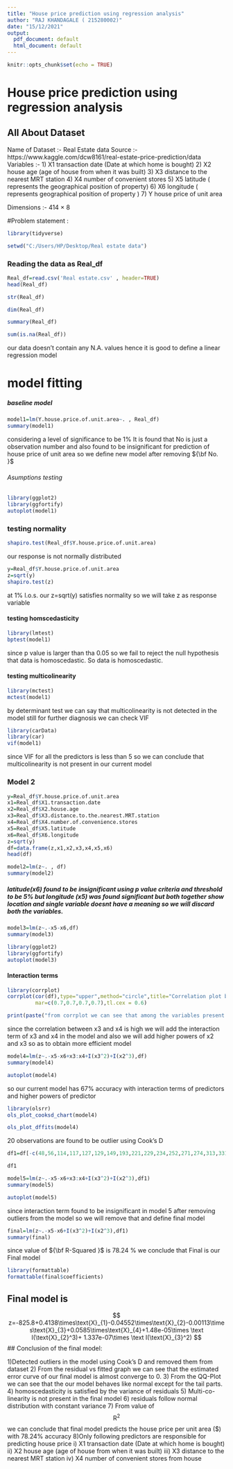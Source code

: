 ---
title: "House price prediction using regression analysis"
author: "RAJ KHANDAGALE ( 215280002)"
date: "15/12/2021"
output:
  pdf_document: default
  html_document: default
---

```{r setup, include=FALSE}
knitr::opts_chunk$set(echo = TRUE)
```

# House price prediction using regression analysis 



## All About Dataset 
Name of Dataset :- Real Estate data 
Source :- https://www.kaggle.com/dcw8161/real-estate-price-prediction/data
Variables :- 1) X1 transaction date (Date at which home is bought)
             2) X2 house age (age of house from when it was built)
             3) X3 distance to the nearest MRT station
             4) X4 number of convenient stores
             5) X5 latitude ( represents the geographical position of property)
             6) X6 longitude ( represents geographical position of property )
             7) Y house price of unit area
      
Dimensions :- 414 × 8       

#Problem statement :



```{r}
library(tidyverse)
```


```{r}
setwd("C:/Users/HP/Desktop/Real estate data")
```

### Reading the data as Real_df


```{r}
Real_df=read.csv('Real estate.csv' , header=TRUE)
head(Real_df)
```

```{r}
str(Real_df)
```

```{r}
dim(Real_df)
```

```{r}
summary(Real_df)
```

```{r}
sum(is.na(Real_df))
```
our data doesn't contain any N.A. values hence it is good to define a linear regression model

# model fitting 

##### baseline model 
```{r}
model1=lm(Y.house.price.of.unit.area~. , Real_df)
summary(model1)
```
considering a level of significance to be 1% 
It is found that No is just a observation number and also found to be insignificant for prediction of house price of unit area
so we define new model after removing ${\bf No. }$

###### Asumptions testing
```{r}
library(ggplot2)
library(ggfortify)
autoplot(model1)
```
### testing normality 
```{r}
shapiro.test(Real_df$Y.house.price.of.unit.area)
```
our response is not normally distributed 


```{r}
y=Real_df$Y.house.price.of.unit.area
z=sqrt(y)
shapiro.test(z)
```
at 1% l.o.s. our z=sqrt(y) satisfies normality so we will take z as response variable

#### testing homscedasticity 

```{r}
library(lmtest)
bptest(model1)
```
since p value is larger than tha 0.05 so we fail to reject the null hypothesis that data is homoscedastic. So data is homoscedastic. 

#### testing  multicolinearity

```{r}
library(mctest)
mctest(model1)
```
by determinant test we can say that multicolinearity is not detected in the model 
still for further diagnosis we can check VIF 

```{r}
library(carData)
library(car)
vif(model1)
```
since VIF for all the predictors is less than 5 so we can conclude that multicolinearity is not present in our current model 




### Model 2 
```{r}
y=Real_df$Y.house.price.of.unit.area
x1=Real_df$X1.transaction.date
x2=Real_df$X2.house.age
x3=Real_df$X3.distance.to.the.nearest.MRT.station
x4=Real_df$X4.number.of.convenience.stores
x5=Real_df$X5.latitude
x6=Real_df$X6.longitude
z=sqrt(y)
df=data.frame(z,x1,x2,x3,x4,x5,x6)
head(df)
```


```{r}
model2=lm(z~. , df)
summary(model2)
```
##### latitude(x6) found to be insignificant using p value criteria and threshold to be 5% but longitude (x5) was found significant but both together show location and single variable doesnt have a meaning so we will discard both the variables.


```{r}
model3=lm(z~.-x5-x6,df)
summary(model3)
```

```{r}
library(ggplot2)
library(ggfortify)
autoplot(model3)
```


#### Interaction terms 

```{r}
library(corrplot)
corrplot(cor(df),type="upper",method="circle",title="Correlation plot between variables",
         mar=c(0.7,0.7,0.7,0.7),tl.cex = 0.6)
```


```{r}
print(paste("from corrplot we can see that among the variables present in the model x3(distance to nearest MRT station) & x4(no of stores near to the house) has correlation between" , round(cor(x3,x4),2)))
```

since the correlation between x3 and x4 is high we will add the interaction term of x3 and x4 in the model
and also we will add higher powers of x2 and x3 so as to obtain more efficient model
```{r}
model4=lm(z~.-x5-x6+x3:x4+I(x3^2)+I(x2^3),df)
summary(model4)
```
```{r}
autoplot(model4)
```
so our current model has 67% accuracy with interaction terms of predictors and higher powers of predictor


```{r}
library(olsrr)
ols_plot_cooksd_chart(model4)
```

```{r}
ols_plot_dffits(model4)
```
20 observations are found to be outlier using Cook's D

```{r}
df1=df[-c(48,56,114,117,127,129,149,193,221,229,234,252,271,274,313,331,345,348,362,390),]
```

```{r}
df1
```
```{r}
model5=lm(z~.-x5-x6+x3:x4+I(x3^2)+I(x2^3),df1)
summary(model5)
```
```{r}
autoplot(model5)
```
since interaction term found to be insignificant in model 5 after removing outliers from the model so we will remove that and define final model

```{r}
final=lm(z~.-x5-x6+I(x3^2)+I(x2^3),df1)
summary(final)
```



since value of ${\bf R-Squared }$ is 78.24 % we conclude that Final is our  Final model


```{r}
library(formattable)
formattable(final$coefficients)
```

## Final model is 
$$
z=-825.8+0.4138\times\text{X}_{1}-0.04552\times\text{X}_{2}-0.00113\times\text{X}_{3}+0.0585\times\text{X}_{4}+1.48e-05\times \text I(\text{X}_{2}^3)+ 1.337e-07\times \text I(\text{X}_{3}^2)
$$
## Conclusion of the final model: 

1)Detected outliers in the model using Cook's D and removed them from dataset
2) From the residual vs fitted graph we can see that the estimated error curve of our final model is almost converge to 0.
3) From the QQ-Plot we can see that the our model behaves like normal except for the tail parts.
4) homoscedasticity is satisfied by the variance of residuals
5) Multi-co-linearity is not present in the final model 
6) residuals follow normal distribution with constant variance 
7) From value of $$ \text{R}^2 $$ we can conclude that final model predicts the house price per unit area ($) with 78.24% accuracy
8)Only following predictors are responsible for predicting house price 
             i) X1 transaction date (Date at which home is bought)
            ii) X2 house age (age of house from when it was built)
           iii) X3 distance to the nearest MRT station
            iv) X4 number of convenient stores from house



